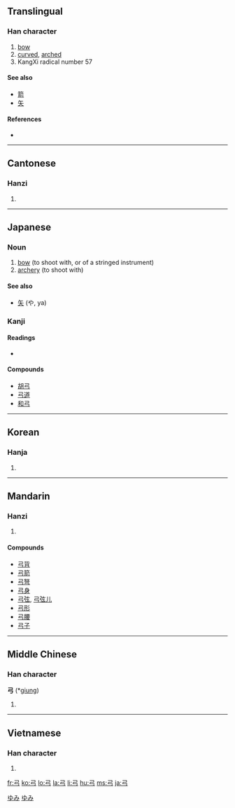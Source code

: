 ==Translingual==
{{Han stroke|[[Image:弓-order.gif]]}}

===Han character===
{{Han char|rn=57|rad=弓|as=00|sn=3|four=1720<sub>7</sub>|canj=弓 (N)}}

# [[bow]]
# [[curved]], [[arched]]
# KangXi radical number 57

====See also====
* [[箭]]
* [[矢]]

====References====
* {{Han ref|kx=0356.010|dkj=09692|dj=0671.220|hdz=20987.110|uh=5F13|ud=24339|bh=A47D|bd=42109}}

----

==Cantonese==

===Hanzi===
{{yue-hanzi|jyut=[[gung1]]|y=[[gung1]]}}

# {{defn|Cantonese|sort=弓00}}

----

==Japanese==

===Noun===
{{ja-noun|k|hira=ゆみ|rom=yumi}}

# [[bow]] (to shoot with, or of a stringed instrument)
# [[archery]] (to shoot with)

====See also====
*[[矢]] (や, ya)

===Kanji===
{{ja-kanji|grade=2|rs=弓00}}

====Readings====
* {{ja-readings|on=[[きゅう]] (kyū)|kun=[[ゆみ]] (yumi)}}

====Compounds====
* [[胡弓]]
* [[弓道]]
* [[和弓]]

[[Category:ja:Musical instruments|ゆみ]]
[[Category:ja:Weapons|ゆみ]]

----

==Korean==

===Hanja===
{{ko-hanja|hangeul=궁|eumhun=활|rv=gung|mr=kung|y=kwung}}

# {{defn|Korean|sort=弓00}}

----

==Mandarin==

===Hanzi===
{{cmn-hanzi|pin=[[gōng]] ([[gong1]])|wg=kung<sup>1</sup>}}

# {{defn|Mandarin|sort=弓00}}

====Compounds====
* [[弓背]]
* [[弓箭]]
* [[弓弩]]
* [[弓身]]
* [[弓弦]], [[弓弦儿]]
* [[弓形]]
* [[弓腰]]
* [[弓子]]

----

==Middle Chinese==

===Han character===
'''弓''' (*[[giung]])<!--asterisk indicates that this is a reconstructed pronunciation-->

# {{defn|Middle Chinese|sort=弓00}}

----

==Vietnamese==

===Han character===
{{vi-hantu|[[cung]], [[cong]], [[củng]]|rs=弓00}}

# {{defn|Vietnamese|sort=弓00}}

[[fr:弓]]
[[ko:弓]]
[[lo:弓]]
[[la:弓]]
[[li:弓]]
[[hu:弓]]
[[ms:弓]]
[[ja:弓]]